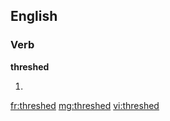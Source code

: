 ==English==

===Verb===
'''threshed'''

# {{past of|[[thresh]]}}

[[fr:threshed]]
[[mg:threshed]]
[[vi:threshed]]